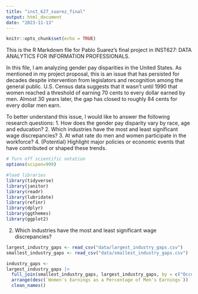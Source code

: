 ```yaml
---
title: "inst_627_suarez_final"
output: html_document
date: "2023-11-13"
---
```


```r
knitr::opts_chunk$set(echo = TRUE)
```

This is the R Markdown file for Pablo Suarez's final project in INST627: DATA ANALYTICS FOR INFORMATION PROFESSIONALS.

In this file, I am analyzing gender pay disparities in the United States. As mentioned in my project proposal, this is an issue that has persisted for decades despite intervention from legislators and recognition among the general public. U.S. Census data suggests that it wasn’t until 1990 that women reached a threshold of earning 70 cents to every dollar earned by men. Almost 30 years later, the gap has closed to roughly 84 cents for every dollar men earn. 

To better understand this issue, I would like to answer the following research questions: 
1. How does the gender pay disparity vary by race, age and education?
2. Which industries have the most and least significant wage discrepancies?
3. At what rate do men and women participate in the workforce?
4. (Potential) Highlight major policies or economic events that have contributed or shaped these trends.


```r
# Turn off scientific notation
options(scipen=999)

#load libraries
library(tidyverse)
library(janitor)
library(readr)
library(lubridate)
library(refinr)
library(dplyr)
library(ggthemes)
library(ggplot2)
```






2. Which industries have the most and least significant wage discrepancies?

```r

largest_industry_gaps <- read_csv("data/largest_industry_gaps.csv")
smallest_industry_gaps <- read_csv("data/smallest_industry_gaps.csv")

industry_gaps <- 
largest_industry_gaps |>
  full_join(smallest_industry_gaps, largest_industry_gaps, by = c("Occupation", "Women's Earnings as a Percentage of Men's Earnings")) |>
  arrange(desc(`Women's Earnings as a Percentage of Men's Earnings`)) |>
  clean_names()

```























